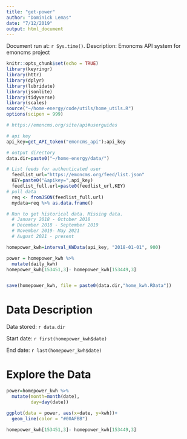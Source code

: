 ```yaml
---
title: "get-power"
author: "Dominick Lemas"
date: "7/12/2019"
output: html_document
---
```


Document run at: `r Sys.time()`.
Description: Emoncms API system for emoncms project

```r
knitr::opts_chunk$set(echo = TRUE)
library(keyringr)
library(httr)
library(dplyr)
library(lubridate)
library(jsonlite)
library(tidyverse)
library(scales)
source("~/home-energy/code/utils/home_utils.R")
options(scipen = 999)

# https://emoncms.org/site/api#userguides

# api key
api_key=get_API_token("emoncms_api");api_key

# output directory
data.dir=paste0("~/home-energy/data/")

```


```r

# List feeds for authenticated user
  feedlist_url="https://emoncms.org/feed/list.json"
  KEY=paste0("&apikey=",api_key)
  feedlist_full.url=paste0(feedlist_url,KEY)
# pull data
  req <- fromJSON(feedlist_full.url)
  mydata=req %>% as.data.frame()

```

```r

# Run to get historical data. Missing data. 
  # January 2018 - October 2018
  # December 2018 - September 2019
  # November 2019- May 2021
  # August 2021 - present

homepower_kwh=interval_KWData(api_key, "2018-01-01", 900)

power = homepower_kwh %>%
  mutate(daily_kwh)
homepower_kwh[153451,3]- homepower_kwh[153449,3]


save(homepower_kwh, file = paste0(data.dir,"home_kwh.RData"))

```

# Data Description

Data stored: 
`r data.dir`

Start date:
`r first(homepower_kwh$date)`

End date:
`r last(homepower_kwh$date)`

# Explore the Data

```r
power=homepower_kwh %>%
  mutate(month=month(date),
         day=day(date))

ggplot(data = power, aes(x=date, y=kwh))+
  geom_line(color = "#00AFBB")

homepower_kwh[153451,3]- homepower_kwh[153449,3]

```


